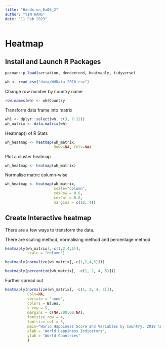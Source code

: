 ```yaml
---
title: "Hands-on_Ex05_2"
author: "YIN HANG"
date: "11 Feb 2023"
---
```


# Heatmap

## Install and Launch R Packages

```r
pacman::p_load(seriation, dendextend, heatmaply, tidyverse)
```

```r
wh <- read_csv("data/WHData-2018.csv")
```

Change row number by country name

```r
row.names(wh) <- wh$Country
```

Transform data frame into matrix

```r
wh1 <- dplyr::select(wh, c(3, 7:12))
wh_matrix <- data.matrix(wh)
```

Heatmap() of R Stats

```r
wh_heatmap <- heatmap(wh_matrix,
                      Rowv=NA, Colv=NA)
```

Plot a cluster heatmap

```r
wh_heatmap <- heatmap(wh_matrix)
```

Normalise matric column-wise

```r
wh_heatmap <- heatmap(wh_matrix,
                      scale="column",
                      cexRow = 0.6, 
                      cexCol = 0.8,
                      margins = c(10, 4))
```

## Create Interactive heatmap

There are a few ways to transform the data.

There are scaling method, normalising method and percentage method

```r
heatmaply(wh_matrix[,-c(1,2,4,5)],
          scale = "column")

```

```r
heatmaply(normalize(wh_matrix[,-c(1,2,4,5)]))

```

```r
heatmaply(percentize(wh_matrix[, -c(1, 2, 4, 5)]))
```

Further spread out

```r
heatmaply(normalize(wh_matrix[, -c(1, 2, 4, 5)]),
          Colv=NA,
          seriate = "none",
          colors = Blues,
          k_row = 5,
          margins = c(NA,200,60,NA),
          fontsize_row = 4,
          fontsize_col = 5,
          main="World Happiness Score and Variables by Country, 2018 \nDataTransformation using Normalise Method",
          xlab = "World Happiness Indicators",
          ylab = "World Countries"
          )
```

